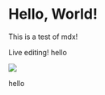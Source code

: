 
# Hello, World!

This is a test of mdx!

Live editing!
hello

<!-- ![Example Image](/images/sun.png) -->

<Image src={reflection.url} lqip={reflection.lqip}/>

hello
